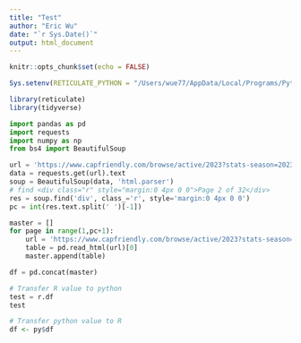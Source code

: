 ```yaml
---
title: "Test"
author: "Eric Wu"
date: "`r Sys.Date()`"
output: html_document
---
```


```r
knitr::opts_chunk$set(echo = FALSE)
```

```r
Sys.setenv(RETICULATE_PYTHON = "/Users/wue77/AppData/Local/Programs/Python/Python310")

library(reticulate)
library(tidyverse)
```

```python
import pandas as pd
import requests
import numpy as np
from bs4 import BeautifulSoup

```

```python
url = 'https://www.capfriendly.com/browse/active/2023?stats-season=2023'
data = requests.get(url).text
soup = BeautifulSoup(data, 'html.parser')
# find <div class="r" style="margin:0 4px 0 0">Page 2 of 32</div>
res = soup.find('div', class_='r', style='margin:0 4px 0 0')
pc = int(res.text.split(' ')[-1])

master = []
for page in range(1,pc+1):
    url = 'https://www.capfriendly.com/browse/active/2023?stats-season=2023&pg={}'.format(page)
    table = pd.read_html(url)[0]
    master.append(table)

df = pd.concat(master)

# Transfer R value to python
test = r.df
test
```

```r
# Transfer python value to R
df <- py$df

```


